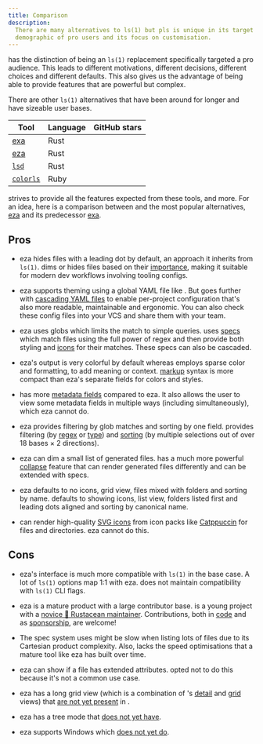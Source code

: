 ```yaml
---
title: Comparison
description:
  There are many alternatives to ls(1) but pls is unique in its target
  demographic of pro users and its focus on customisation.
---
```


<Pls /> has the distinction of being an `ls(1)` replacement specifically
targeted a pro audience. This leads to different motivations, different
decisions, different choices and different defaults. This also gives us the
advantage of being able to provide features that are powerful but complex.

There are other `ls(1)` alternatives that have been around for longer and have
sizeable user bases.

| Tool                                                 | Language | GitHub stars                                  |
| ---------------------------------------------------- | -------- | --------------------------------------------- |
| [exa](https://github.com/ogham/exa)                  | Rust     | <Stars owner="ogham" repo="exa" />            |
| [eza](https://github.com/eza-community/eza)          | Rust     | <Stars owner="eza-community" repo="eza" />    |
| [`lsd`](https://github.com/lsd-rs/lsd)               | Rust     | <Stars owner="lsd-rs" repo="lsd" />           |
| [`colorls`](https://github.com/athityakumar/colorls) | Ruby     | <Stars owner="athityakumar" repo="colorls" /> |

<Pls /> strives to provide all the features expected from these tools, and more.
For an idea, here is a comparison between <Pls /> and the most popular
alternatives, [eza](https://eza.rocks) and its predecessor
[exa](https://the.exa.website).

## Pros

- eza hides files with a leading dot by default, an approach it inherits from
  `ls(1)`. <Pls /> dims or hides files based on their
  [importance](/features/importance/), making it suitable for modern dev
  workflows involving tooling configs.

- eza supports theming using a global YAML file like <Pls />. But <Pls /> goes
  further with [cascading YAML files](/reference/conf/) to enable per-project
  configuration that's also more readable, maintainable and ergonomic. You can
  also check these config files into your VCS and share them with your team.

- eza uses globs which limits the match to simple queries. <Pls /> uses
  [specs](/guides/specs/) which match files using the full power of regex and
  then provide both styling and [icons](/features/icons/) for their matches.
  These specs can also be cascaded.

- eza's output is very colorful by default whereas <Pls /> employs sparse color
  and formatting, to add meaning or context. <Pls /> [markup](/guides/markup/)
  syntax is more compact than eza's separate fields for colors and styles.

- <Pls /> has more [metadata fields](/features/detail_view/) compared to eza. It
  also allows the user to view some metadata fields in multiple ways (including
  simultaneously), which eza cannot do.

- eza provides filtering by glob matches and sorting by one field. <Pls />
  provides filtering (by [regex](/features/name_filter/) or
  [type](/features/type_filter/)) and [sorting](/features/sorting) (by multiple
  selections out of over 18 bases &times; 2 directions).

- eza can dim a small list of generated files. <Pls /> has a much more powerful
  [collapse](/features/collapse/) feature that can render generated files
  differently and can be extended with specs.

- eza defaults to no icons, grid view, files mixed with folders and sorting by
  name. <Pls /> defaults to showing icons, list view, folders listed first and
  leading dots aligned and sorting by canonical name.

- <Pls /> can render high-quality [SVG icons](/features/svg.mdx) from icon packs
  like [Catppuccin](https://github.com/catppuccin/vscode-icons) for files and
  directories. eza cannot do this.

## Cons

- eza's interface is much more compatible with `ls(1)` in the base case. A lot
  of `ls(1)` options map 1:1 with eza. <Pls /> does not maintain compatibility
  with `ls(1)` CLI flags.

- eza is a mature product with a large contributor base. <Pls /> is a young
  project with a [novice 🦀 Rustacean maintainer](https://dhruvkb.dev/).
  Contributions, both in [code](https://github.com/pls-rs/pls) and as
  [sponsorship](https://github.com/sponsors/dhruvkb), are welcome!

- The spec system <Pls /> uses might be slow when listing lots of files due to
  its Cartesian product complexity. Also, <Pls /> lacks the speed optimisations
  that a mature tool like eza has built over time.

- eza can show if a file has extended attributes. <Pls /> opted not to do this
  because it's not a common use case.

- eza has a long grid view (which is a combination of <Pls />'s
  [detail](/features/detail_view/) and [grid](/features/grid_view/) views) that
  [are not yet present](/features/upcoming/) in <Pls />.

- eza has a tree mode that <Pls /> [does not yet have](/features/upcoming/).

- eza supports Windows which <Pls /> [does not yet do](/about/faq/).
